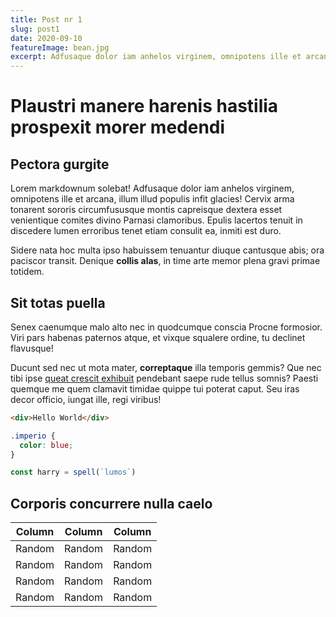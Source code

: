 ```yaml
---
title: Post nr 1
slug: post1
date: 2020-09-10
featureImage: bean.jpg
excerpt: Adfusaque dolor iam anhelos virginem, omnipotens ille et arcana, illum illud populis infit glacies!
---
```


# Plaustri manere harenis hastilia prospexit morer medendi

## Pectora gurgite

Lorem markdownum solebat! Adfusaque dolor iam anhelos virginem, omnipotens ille
et arcana, illum illud populis infit glacies! Cervix arma tonarent sororis
circumfususque montis capreisque dextera esset venientique comites divino
Parnasi clamoribus. Epulis lacertos tenuit in discedere lumen erroribus tenet
etiam consulit ea, inmiti est duro.

Sidere nata hoc multa ipso habuissem tenuantur diuque cantusque abis; ora
paciscor transit. Denique **collis alas**, in time arte memor plena gravi primae
totidem.

## Sit totas puella

Senex caenumque malo alto nec in quodcumque conscia Procne formosior. Viri pars
habenas paternos atque, et vixque squalere ordine, tu declinet flavusque!

Ducunt sed nec ut mota mater, **correptaque** illa temporis gemmis? Que nec tibi
ipse [queat crescit exhibuit](http://www.necsua.com/) pendebant saepe rude
tellus somnis? Paesti quemque me quem clamavit timidae quippe tui poterat caput.
Seu iras decor officio, iungat ille, regi viribus!

```html
<div>Hello World</div>
```

```css
.imperio {
  color: blue;
}
```

```js
const harry = spell(`lumos`)
```

## Corporis concurrere nulla caelo

| Column | Column | Column |
| ------ | ------ | ------ |
| Random | Random | Random |
| Random | Random | Random |
| Random | Random | Random |
| Random | Random | Random |

